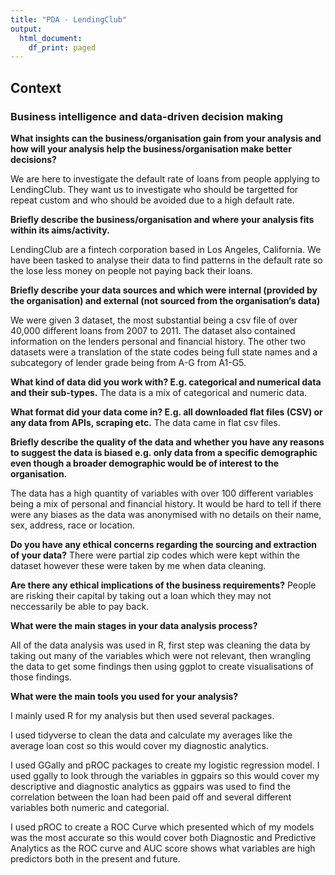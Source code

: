 ```yaml
---
title: "PDA - LendingClub"
output:
  html_document:
    df_print: paged
---
```


## Context
### Business intelligence and data-driven decision making

**What insights can the business/organisation gain from your analysis and how will your analysis help the business/organisation make better decisions?**

We are here to investigate the default rate of loans from people applying to LendingClub. They want us to investigate who should be targetted for repeat custom and who should be avoided due to a high default rate.

**Briefly describe the business/organisation and where your analysis fits within its aims/activity.**

LendingClub are a fintech corporation based in Los Angeles, California. We have been tasked to analyse their data to find patterns in the default rate so the lose less money on people not paying back their loans. 

**Briefly describe your data sources and which were internal (provided by the organisation) and external (not sourced from the organisation’s data)**

We were given 3 dataset, the most substantial being a csv file of over 40,000 different loans from 2007 to 2011. The dataset also contained information on the lenders personal and financial history. The other two datasets were a translation of the state codes being full state names and a subcategory of lender grade being from A-G from A1-G5. 

**What kind of data did you work with? E.g. categorical and numerical data and their sub-types.**
The data is a mix of categorical and numeric data. 

**What format did your data come in? E.g. all downloaded flat files (CSV) or any data from APIs, scraping etc.**
The data came in flat csv files. 

**Briefly describe the quality of the data and whether you have any reasons to suggest the data is biased e.g. only data from a specific demographic even though a broader demographic would be of interest to the organisation.**

The data has a high quantity of variables with over 100 different variables being a mix of personal and financial history. It would be hard to tell if there were any biases as the data was anonymised with no details on their name, sex, address, race or location. 


**Do you have any ethical concerns regarding the sourcing and extraction of your data?**
There were partial zip codes which were kept within the dataset however these were taken by me when data cleaning. 

**Are there any ethical implications of the business requirements?**
People are risking their capital by taking out a loan which they may not neccessarily be able to pay back. 

**What were the main stages in your data analysis process?** 

All of the data analysis was used in R, first step was cleaning the data by taking out many of the variables which were not relevant, then wrangling the data to get some findings then using ggplot to create visualisations of those findings. 


**What were the main tools you used for your analysis?** 

I mainly used R for my analysis but then used several packages.

I used tidyverse to clean the data and calculate my averages like the average loan cost so this would cover my diagnostic analytics. 

I used GGally and pROC packages to create my logistic regression model. I used ggally to look through the variables in ggpairs so this would cover my descriptive and diagnostic analytics as ggpairs was used to find the correlation between the loan had been paid off and several different variables both numeric and categorial. 

I used pROC to create a ROC Curve which presented which of my models was the most accurate so this would cover both Diagnostic and Predictive Analytics as the ROC curve and AUC score shows what variables are high predictors both in the present and future. 
